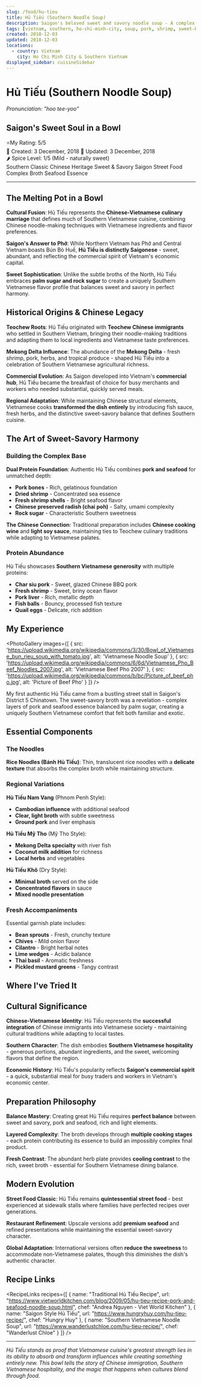 ```yaml
---
slug: /food/hu-tieu
title: Hủ Tiếu (Southern Noodle Soup)
description: Saigon's beloved sweet and savory noodle soup - A complex pork and seafood broth with Chinese-Vietnamese heritage
tags: [vietnam, southern, ho-chi-minh-city, soup, pork, shrimp, sweet-broth, chinese-influence, street-food]
created: 2018-12-03
updated: 2018-12-03
locations:
  - country: Vietnam
    city: Ho Chi Minh City & Southern Vietnam
displayed_sidebar: cuisineSidebar
---
```



# Hủ Tiếu (Southern Noodle Soup)
*Pronunciation: "hoo tee-yoo"*

## Saigon's Sweet Soul in a Bowl

<div className="food-rating">
  <span className="star">⭐</span>My Rating: 5/5
</div>

<div className="food-metadata">
  <span className="food-date">📅 Created: 3 December, 2018</span>
  <span className="food-date">🔄 Updated: 3 December, 2018</span>
</div>

<div className="spice-level">
  🌶️ Spice Level: 1/5 (Mild - naturally sweet)
</div>

<div className="food-tags">
  <span className="food-tag">Southern Classic</span>
  <span className="food-tag">Chinese Heritage</span>
  <span className="food-tag">Sweet & Savory</span>
  <span className="food-tag">Saigon Street Food</span>
  <span className="food-tag">Complex Broth</span>
  <span className="food-tag">Seafood Essence</span>
</div>

---

## The Melting Pot in a Bowl

**Cultural Fusion**: Hủ Tiếu represents the **Chinese-Vietnamese culinary marriage** that defines much of Southern Vietnamese cuisine, combining Chinese noodle-making techniques with Vietnamese ingredients and flavor preferences.

**Saigon's Answer to Phở**: While Northern Vietnam has Phở and Central Vietnam boasts Bún Bò Huế, **Hủ Tiếu is distinctly Saigonese** - sweet, abundant, and reflecting the commercial spirit of Vietnam's economic capital.

**Sweet Sophistication**: Unlike the subtle broths of the North, Hủ Tiếu embraces **palm sugar and rock sugar** to create a uniquely Southern Vietnamese flavor profile that balances sweet and savory in perfect harmony.

## Historical Origins & Chinese Legacy

**Teochew Roots**: Hủ Tiếu originated with **Teochew Chinese immigrants** who settled in Southern Vietnam, bringing their noodle-making traditions and adapting them to local ingredients and Vietnamese taste preferences.

**Mekong Delta Influence**: The abundance of the **Mekong Delta** - fresh shrimp, pork, herbs, and tropical produce - shaped Hủ Tiếu into a celebration of Southern Vietnamese agricultural richness.

**Commercial Evolution**: As Saigon developed into Vietnam's **commercial hub**, Hủ Tiếu became the breakfast of choice for busy merchants and workers who needed substantial, quickly served meals.

**Regional Adaptation**: While maintaining Chinese structural elements, Vietnamese cooks **transformed the dish entirely** by introducing fish sauce, fresh herbs, and the distinctive sweet-savory balance that defines Southern cuisine.

## The Art of Sweet-Savory Harmony

### Building the Complex Base

**Dual Protein Foundation**: Authentic Hủ Tiếu combines **pork and seafood** for unmatched depth:
- **Pork bones** - Rich, gelatinous foundation
- **Dried shrimp** - Concentrated sea essence
- **Fresh shrimp shells** - Bright seafood flavor
- **Chinese preserved radish (chai poh)** - Salty, umami complexity
- **Rock sugar** - Characteristic Southern sweetness

**The Chinese Connection**: Traditional preparation includes **Chinese cooking wine** and **light soy sauce**, maintaining ties to Teochew culinary traditions while adapting to Vietnamese palates.

### Protein Abundance

Hủ Tiếu showcases **Southern Vietnamese generosity** with multiple proteins:
- **Char siu pork** - Sweet, glazed Chinese BBQ pork
- **Fresh shrimp** - Sweet, briny ocean flavor
- **Pork liver** - Rich, metallic depth
- **Fish balls** - Bouncy, processed fish texture
- **Quail eggs** - Delicate, rich addition

## My Experience

<PhotoGallery images={[
  { src: 'https://upload.wikimedia.org/wikipedia/commons/3/30/Bowl_of_Vietnamese_bun_rieu_soup_with_tomato.jpg', alt: 'Vietnamese Noodle Soup' },
  { src: 'https://upload.wikimedia.org/wikipedia/commons/6/6d/Vietnamese_Pho_Beef_Noodles_2007.jpg', alt: 'Vietnamese Beef Pho 2007' },
  { src: 'https://upload.wikimedia.org/wikipedia/commons/b/bc/Picture_of_beef_pho.jpg', alt: 'Picture of Beef Pho' }
]} />

My first authentic Hủ Tiếu came from a bustling street stall in Saigon's District 5 Chinatown. The sweet-savory broth was a revelation - complex layers of pork and seafood essence balanced by palm sugar, creating a uniquely Southern Vietnamese comfort that felt both familiar and exotic.

## Essential Components

### The Noodles
**Rice Noodles (Bánh Hủ Tiếu)**: Thin, translucent rice noodles with a **delicate texture** that absorbs the complex broth while maintaining structure.

### Regional Variations

**Hủ Tiếu Nam Vang** (Phnom Penh Style):
- **Cambodian influence** with additional seafood
- **Clear, light broth** with subtle sweetness
- **Ground pork** and liver emphasis

**Hủ Tiếu Mỹ Tho** (Mỹ Tho Style):
- **Mekong Delta specialty** with river fish
- **Coconut milk addition** for richness
- **Local herbs** and vegetables

**Hủ Tiếu Khô** (Dry Style):
- **Minimal broth** served on the side
- **Concentrated flavors** in sauce
- **Mixed noodle presentation**

### Fresh Accompaniments

Essential garnish plate includes:
- **Bean sprouts** - Fresh, crunchy texture
- **Chives** - Mild onion flavor
- **Cilantro** - Bright herbal notes
- **Lime wedges** - Acidic balance
- **Thai basil** - Aromatic freshness
- **Pickled mustard greens** - Tangy contrast

## Where I've Tried It

<MapEmbed location="Ho Chi Minh City, Vietnam" description="Discovering the sweet complexity of authentic Hủ Tiếu in Saigon's bustling Chinatown district" />

## Cultural Significance

**Chinese-Vietnamese Identity**: Hủ Tiếu represents the **successful integration** of Chinese immigrants into Vietnamese society - maintaining cultural traditions while adapting to local tastes.

**Southern Character**: The dish embodies **Southern Vietnamese hospitality** - generous portions, abundant ingredients, and the sweet, welcoming flavors that define the region.

**Economic History**: Hủ Tiếu's popularity reflects **Saigon's commercial spirit** - a quick, substantial meal for busy traders and workers in Vietnam's economic center.

## Preparation Philosophy

**Balance Mastery**: Creating great Hủ Tiếu requires **perfect balance** between sweet and savory, pork and seafood, rich and light elements.

**Layered Complexity**: The broth develops through **multiple cooking stages** - each protein contributing its essence to build an impossibly complex final product.

**Fresh Contrast**: The abundant herb plate provides **cooling contrast** to the rich, sweet broth - essential for Southern Vietnamese dining balance.

## Modern Evolution

**Street Food Classic**: Hủ Tiếu remains **quintessential street food** - best experienced at sidewalk stalls where families have perfected recipes over generations.

**Restaurant Refinement**: Upscale versions add **premium seafood** and refined presentations while maintaining the essential sweet-savory character.

**Global Adaptation**: International versions often **reduce the sweetness** to accommodate non-Vietnamese palates, though this diminishes the dish's authentic character.

## Recipe Links

<RecipeLinks recipes={[
  {
    name: "Traditional Hủ Tiếu Recipe",
    url: "https://www.vietworldkitchen.com/blog/2009/05/hu-tieu-recipe-pork-and-seafood-noodle-soup.html",
    chef: "Andrea Nguyen - Viet World Kitchen"
  },
  {
    name: "Saigon Style Hủ Tiếu",
    url: "https://www.hungryhuy.com/hu-tieu-recipe/",
    chef: "Hungry Huy"
  },
  {
    name: "Southern Vietnamese Noodle Soup",
    url: "https://www.wanderlustchloe.com/hu-tieu-recipe/",
    chef: "Wanderlust Chloe"
  }
]} />

---

*Hủ Tiếu stands as proof that Vietnamese cuisine's greatest strength lies in its ability to absorb and transform influences while creating something entirely new. This bowl tells the story of Chinese immigration, Southern Vietnamese hospitality, and the magic that happens when cultures blend through food.*